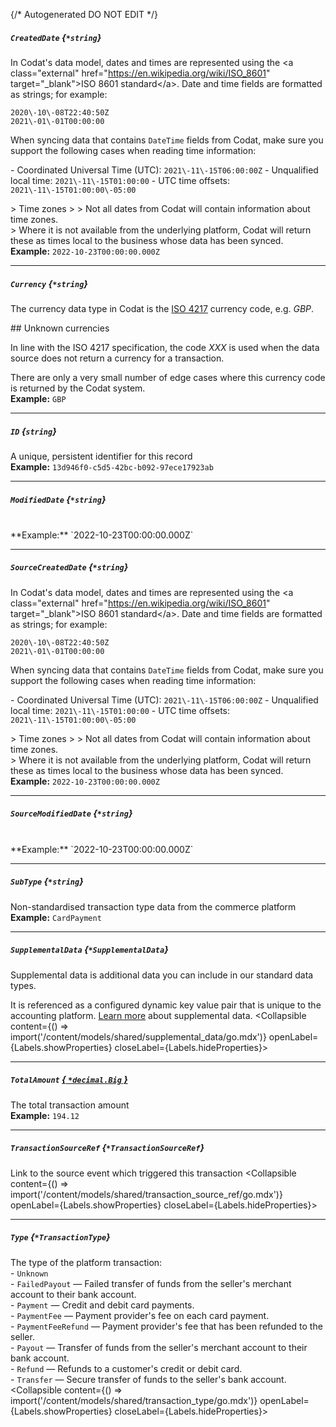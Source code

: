{/* Autogenerated DO NOT EDIT  */}

##### `CreatedDate` *{`*string`}*
In Codat's data model, dates and times are represented using the \<a class\="external" href\="https://en.wikipedia.org/wiki/ISO_8601" target\="_blank"\>ISO 8601 standard\</a\>. Date and time fields are formatted as strings; for example:

```
2020\-10\-08T22:40:50Z
2021\-01\-01T00:00:00
```



When syncing data that contains `DateTime` fields from Codat, make sure you support the following cases when reading time information:

\- Coordinated Universal Time (UTC): `2021\-11\-15T06:00:00Z`
\- Unqualified local time: `2021\-11\-15T01:00:00`
\- UTC time offsets: `2021\-11\-15T01:00:00\-05:00`

\> Time zones
\> 
\> Not all dates from Codat will contain information about time zones.  
\> Where it is not available from the underlying platform, Codat will return these as times local to the business whose data has been synced.
<br/>
**Example:** `2022-10-23T00:00:00.000Z`

---
##### `Currency` *{`*string`}*
The currency data type in Codat is the [ISO 4217](https://en.wikipedia.org/wiki/ISO_4217) currency code, e.g. _GBP_.

\#\# Unknown currencies

In line with the ISO 4217 specification, the code _XXX_ is used when the data source does not return a currency for a transaction. 

There are only a very small number of edge cases where this currency code is returned by the Codat system.
<br/>
**Example:** `GBP`

---
##### `ID` *{`string`}*
A unique, persistent identifier for this record
<br/>
**Example:** `13d946f0-c5d5-42bc-b092-97ece17923ab`

---
##### `ModifiedDate` *{`*string`}*
<br/>
**Example:** `2022-10-23T00:00:00.000Z`

---
##### `SourceCreatedDate` *{`*string`}*
In Codat's data model, dates and times are represented using the \<a class\="external" href\="https://en.wikipedia.org/wiki/ISO_8601" target\="_blank"\>ISO 8601 standard\</a\>. Date and time fields are formatted as strings; for example:

```
2020\-10\-08T22:40:50Z
2021\-01\-01T00:00:00
```



When syncing data that contains `DateTime` fields from Codat, make sure you support the following cases when reading time information:

\- Coordinated Universal Time (UTC): `2021\-11\-15T06:00:00Z`
\- Unqualified local time: `2021\-11\-15T01:00:00`
\- UTC time offsets: `2021\-11\-15T01:00:00\-05:00`

\> Time zones
\> 
\> Not all dates from Codat will contain information about time zones.  
\> Where it is not available from the underlying platform, Codat will return these as times local to the business whose data has been synced.
<br/>
**Example:** `2022-10-23T00:00:00.000Z`

---
##### `SourceModifiedDate` *{`*string`}*
<br/>
**Example:** `2022-10-23T00:00:00.000Z`

---
##### `SubType` *{`*string`}*
Non\-standardised transaction type data from the commerce platform
<br/>
**Example:** `CardPayment`

---
##### `SupplementalData` *{`*SupplementalData`}*
Supplemental data is additional data you can include in our standard data types. 

It is referenced as a configured dynamic key value pair that is unique to the accounting platform. [Learn more](https://docs.codat.io/using\-the\-api/supplemental\-data/overview) about supplemental data.
<Collapsible content={() => import('/content/models/shared/supplemental_data/go.mdx')} openLabel={Labels.showProperties} closeLabel={Labels.hideProperties}>
</Collapsible>

---
##### `TotalAmount` [*{ `*decimal.Big` }*](https://pkg.go.dev/github.com/ericlagergren/decimal#Big)
The total transaction amount
<br/>
**Example:** `194.12`

---
##### `TransactionSourceRef` *{`*TransactionSourceRef`}*
Link to the source event which triggered this transaction
<Collapsible content={() => import('/content/models/shared/transaction_source_ref/go.mdx')} openLabel={Labels.showProperties} closeLabel={Labels.hideProperties}>
</Collapsible>

---
##### `Type` *{`*TransactionType`}*
The type of the platform transaction:  
\- `Unknown`  
\- `FailedPayout` — Failed transfer of funds from the seller's merchant account to their bank account.  
\- `Payment` — Credit and debit card payments.  
\- `PaymentFee` — Payment provider's fee on each card payment.  
\- `PaymentFeeRefund` — Payment provider's fee that has been refunded to the seller.  
\- `Payout` — Transfer of funds from the seller's merchant account to their bank account.  
\- `Refund` — Refunds to a customer's credit or debit card.  
\- `Transfer` — Secure transfer of funds to the seller's bank account.  
<Collapsible content={() => import('/content/models/shared/transaction_type/go.mdx')} openLabel={Labels.showProperties} closeLabel={Labels.hideProperties}>
</Collapsible>


